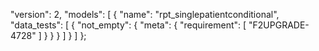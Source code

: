  "version": 2,
  "models": [
    {
      "name": "rpt_singlepatientconditional",
      "data_tests": [
        {
          "not_empty": {
            "meta": {
              "requirement": [
                "F2UPGRADE-4728"
              ]
            }
          }
        }
      ]
    }
  ]
};
